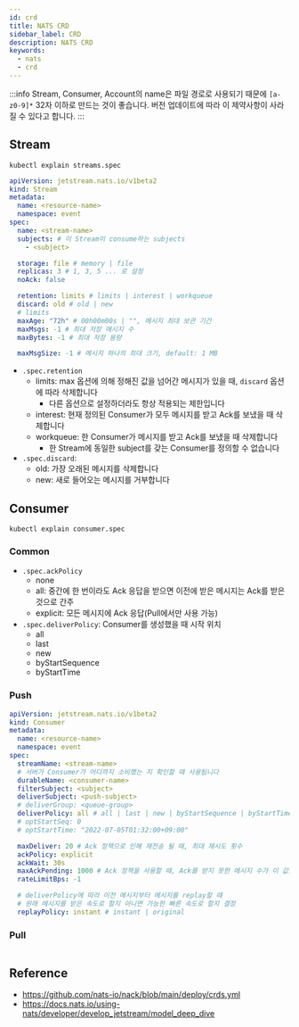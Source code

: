 ```yaml
---
id: crd
title: NATS CRD
sidebar_label: CRD
description: NATS CRD
keywords:
  - nats
  - crd
---
```


:::info
Stream, Consumer, Account의 name은 파일 경로로 사용되기 때문에 `[a-z0-9]*` 32자 이하로 만드는 것이 좋습니다. 버전 업데이트에 따라 이 제약사항이 사라질 수 있다고 합니다.
:::

## Stream

```shell
kubectl explain streams.spec
```

```yaml
apiVersion: jetstream.nats.io/v1beta2
kind: Stream
metadata:
  name: <resource-name>
  namespace: event
spec:
  name: <stream-name>
  subjects: # 이 Stream이 consume하는 subjects
    - <subject>

  storage: file # memory | file
  replicas: 3 # 1, 3, 5 ... 로 설정
  noAck: false

  retention: limits # limits | interest | workqueue
  discard: old # old | new
  # limits
  maxAge: "72h" # 00h00m00s | "", 메시지 최대 보관 기간
  maxMsgs: -1 # 최대 저장 메시지 수
  maxBytes: -1 # 최대 저장 용량

  maxMsgSize: -1 # 메시지 하나의 최대 크기, default: 1 MB
```

- `.spec.retention`
  - limits: max 옵션에 의해 정해진 값을 넘어간 메시지가 있을 때, `discard` 옵션에 따라 삭제합니다
    - 다른 옵션으로 설정하더라도 항상 적용되는 제한입니다
  - interest: 현재 정의된 Consumer가 모두 메시지를 받고 Ack를 보냈을 때 삭제합니다
  - workqueue: 한 Consumer가 메시지를 받고 Ack를 보냈을 때 삭제합니다
    - 한 Stream에 동일한 subject를 갖는 Consumer를 정의할 수 없습니다
- `.spec.discard`:
  - old: 가장 오래된 메시지를 삭제합니다
  - new: 새로 들어오는 메시지를 거부합니다

## Consumer

```shell
kubectl explain consumer.spec
```

### Common

- `.spec.ackPolicy`
  - none
  - all: 중간에 한 번이라도 Ack 응답을 받으면 이전에 받은 메시지는 Ack를 받은 것으로 간주
  - explicit: 모든 메시지에 Ack 응답(Pull에서만 사용 가능)
- `.spec.deliverPolicy`: Consumer를 생성했을 때 시작 위치
  - all
  - last
  - new
  - byStartSequence
  - byStartTime

### Push

```yaml
apiVersion: jetstream.nats.io/v1beta2
kind: Consumer
metadata:
  name: <resource-name>
  namespace: event
spec:
  streamName: <stream-name>
  # 서버가 Consumer가 어디까지 소비했는 지 확인할 때 사용됩니다
  durableName: <consumer-name>
  filterSubject: <subject>
  deliverSubject: <push-subject>
  # deliverGroup: <queue-group>
  deliverPolicy: all # all | last | new | byStartSequence | byStartTime
  # optStartSeq: 0
  # optStartTime: "2022-07-05T01:32:00+09:00"

  maxDeliver: 20 # Ack 정책으로 인해 재전송 될 때, 최대 재시도 횟수
  ackPolicy: explicit
  ackWait: 30s
  maxAckPending: 1000 # Ack 정책을 사용할 때, Ack를 받지 못한 메시지 수가 이 값을 넘어가면 일시 중지 됨
  rateLimitBps: -1

  # deliverPolicy에 따라 이전 메시지부터 메시지를 replay할 때
  # 원래 메시지를 받은 속도로 할지 아니면 가능한 빠른 속도로 할지 결정
  replayPolicy: instant # instant | original
```

### Pull

```yaml

```

## Reference

- https://github.com/nats-io/nack/blob/main/deploy/crds.yml
- https://docs.nats.io/using-nats/developer/develop_jetstream/model_deep_dive
